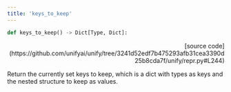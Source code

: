 ```yaml
---
title: 'keys_to_keep'
---
```


```python
def keys_to_keep() -> Dict[Type, Dict]:
```

<p align="right">[source code](https://github.com/unifyai/unify/tree/3241d52edf7b475293afb31cea3390d25b8cda7f/unify/repr.py#L244)</p>

Return the currently set keys to keep, which is a dict with types as keys and the
nested structure to keep as values.
